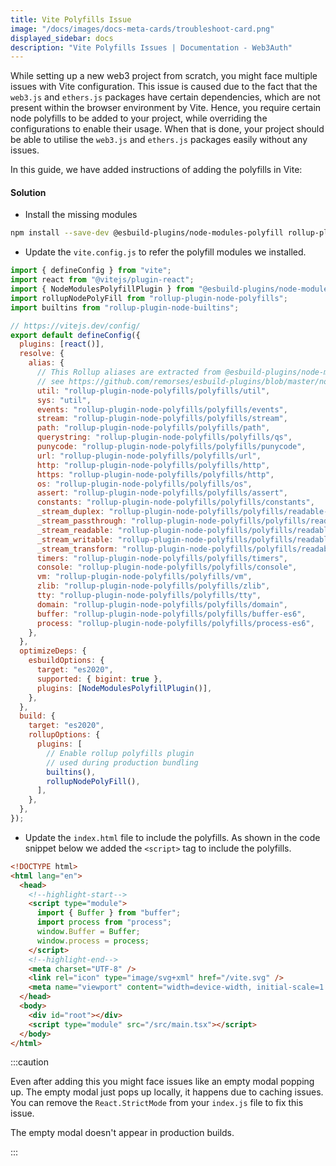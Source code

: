 ```yaml
---
title: Vite Polyfills Issue
image: "/docs/images/docs-meta-cards/troubleshoot-card.png"
displayed_sidebar: docs
description: "Vite Polyfills Issues | Documentation - Web3Auth"
---
```


While setting up a new web3 project from scratch, you might face multiple issues with Vite configuration. This issue is caused due to the fact that
the `web3.js` and `ethers.js` packages have certain dependencies, which are not present within the browser environment by Vite. Hence, you require
certain node polyfills to be added to your project, while overriding the configurations to enable their usage. When that is done, your project should
be able to utilise the `web3.js` and `ethers.js` packages easily without any issues.

In this guide, we have added instructions of adding the polyfills in Vite:

#### Solution

- Install the missing modules

```bash npm2yarn
npm install --save-dev @esbuild-plugins/node-modules-polyfill rollup-plugin-node-polyfills rollup-plugin-node-builtins buffer process
```

- Update the `vite.config.js` to refer the polyfill modules we installed.

```js
import { defineConfig } from "vite";
import react from "@vitejs/plugin-react";
import { NodeModulesPolyfillPlugin } from "@esbuild-plugins/node-modules-polyfill";
import rollupNodePolyFill from "rollup-plugin-node-polyfills";
import builtins from "rollup-plugin-node-builtins";

// https://vitejs.dev/config/
export default defineConfig({
  plugins: [react()],
  resolve: {
    alias: {
      // This Rollup aliases are extracted from @esbuild-plugins/node-modules-polyfill,
      // see https://github.com/remorses/esbuild-plugins/blob/master/node-modules-polyfill/src/polyfills.ts
      util: "rollup-plugin-node-polyfills/polyfills/util",
      sys: "util",
      events: "rollup-plugin-node-polyfills/polyfills/events",
      stream: "rollup-plugin-node-polyfills/polyfills/stream",
      path: "rollup-plugin-node-polyfills/polyfills/path",
      querystring: "rollup-plugin-node-polyfills/polyfills/qs",
      punycode: "rollup-plugin-node-polyfills/polyfills/punycode",
      url: "rollup-plugin-node-polyfills/polyfills/url",
      http: "rollup-plugin-node-polyfills/polyfills/http",
      https: "rollup-plugin-node-polyfills/polyfills/http",
      os: "rollup-plugin-node-polyfills/polyfills/os",
      assert: "rollup-plugin-node-polyfills/polyfills/assert",
      constants: "rollup-plugin-node-polyfills/polyfills/constants",
      _stream_duplex: "rollup-plugin-node-polyfills/polyfills/readable-stream/duplex",
      _stream_passthrough: "rollup-plugin-node-polyfills/polyfills/readable-stream/passthrough",
      _stream_readable: "rollup-plugin-node-polyfills/polyfills/readable-stream/readable",
      _stream_writable: "rollup-plugin-node-polyfills/polyfills/readable-stream/writable",
      _stream_transform: "rollup-plugin-node-polyfills/polyfills/readable-stream/transform",
      timers: "rollup-plugin-node-polyfills/polyfills/timers",
      console: "rollup-plugin-node-polyfills/polyfills/console",
      vm: "rollup-plugin-node-polyfills/polyfills/vm",
      zlib: "rollup-plugin-node-polyfills/polyfills/zlib",
      tty: "rollup-plugin-node-polyfills/polyfills/tty",
      domain: "rollup-plugin-node-polyfills/polyfills/domain",
      buffer: "rollup-plugin-node-polyfills/polyfills/buffer-es6",
      process: "rollup-plugin-node-polyfills/polyfills/process-es6",
    },
  },
  optimizeDeps: {
    esbuildOptions: {
      target: "es2020",
      supported: { bigint: true },
      plugins: [NodeModulesPolyfillPlugin()],
    },
  },
  build: {
    target: "es2020",
    rollupOptions: {
      plugins: [
        // Enable rollup polyfills plugin
        // used during production bundling
        builtins(),
        rollupNodePolyFill(),
      ],
    },
  },
});
```

- Update the `index.html` file to include the polyfills. As shown in the code snippet below we added the `<script>` tag to include the polyfills.

```html
<!DOCTYPE html>
<html lang="en">
  <head>
    <!--highlight-start-->
    <script type="module">
      import { Buffer } from "buffer";
      import process from "process";
      window.Buffer = Buffer;
      window.process = process;
    </script>
    <!--highlight-end-->
    <meta charset="UTF-8" />
    <link rel="icon" type="image/svg+xml" href="/vite.svg" />
    <meta name="viewport" content="width=device-width, initial-scale=1.0" />
  </head>
  <body>
    <div id="root"></div>
    <script type="module" src="/src/main.tsx"></script>
  </body>
</html>
```

:::caution

Even after adding this you might face issues like an empty modal popping up. The empty modal just pops up locally, it happens due to caching issues.
You can remove the `React.StrictMode` from your `index.js` file to fix this issue.

The empty modal doesn't appear in production builds.

:::
